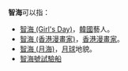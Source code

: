 '''智海'''可以指：
*[[智海_(Girl's_Day)|智海 (Girl's Day)]]，[[韓國|韓國]]藝人。
*[[智海_(香港漫畫家)|智海 (香港漫畫家)]]，[[香港|香港]][[漫畫家|漫畫家]]。
*[[智海_(月海)|智海 (月海)]]，[[月球|月球]]地貌。
*[[智海號試驗船|智海號試驗船]]

{{disambig|cat=二字消歧义}}